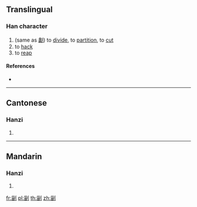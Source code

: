==Translingual==

===Han character===
{{Han char|rn=18|rad=刀|as=08|sn=10|four=|canj=VWLN|ids=⿰甾刂}}

# (same as [[劙]]) to [[divide]], to [[partition]], to [[cut]]
# to [[hack]]
# to [[reap]]

====References====
* {{Han ref|kx=0141.340|hdz=10347.060|uh=34EF|ud=13551}}

----

==Cantonese==

===Hanzi===
{{yue-hanzi|jyut=[[lei4]]|y=lei4}}

# {{defn|lang=yue|sort=刀08}}

----

==Mandarin==

===Hanzi===
{{cmn-hanzi|pin=[[lí]] ([[li2]])|wg=li<sup>2</sup>}}

# {{defn|lang=cmn|sort=刀08}}

[[fr:㓯]]
[[pl:㓯]]
[[th:㓯]]
[[zh:㓯]]